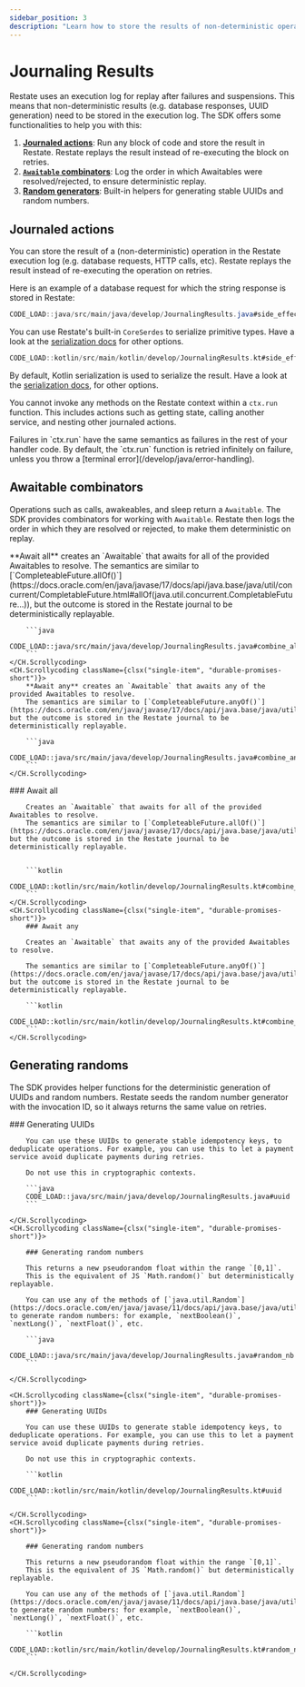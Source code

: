 ```yaml
---
sidebar_position: 3
description: "Learn how to store the results of non-deterministic operations."
---
```



# Journaling Results

Restate uses an execution log for replay after failures and suspensions.
This means that non-deterministic results (e.g. database responses, UUID generation) need to be stored in the execution log.
The SDK offers some functionalities to help you with this:
1. **[Journaled actions](/develop/java/journaling-results#journaled-actions)**: Run any block of code and store the result in Restate. Restate replays the result instead of re-executing the block on retries.
2. **[`Awaitable` combinators](/develop/java/journaling-results#awaitable-combinators)**: Log the order in which Awaitables were resolved/rejected, to ensure deterministic replay.
3. **[Random generators](/develop/java/journaling-results#generating-randoms)**: Built-in helpers for generating stable UUIDs and random numbers.


## Journaled actions
You can store the result of a (non-deterministic) operation in the Restate execution log (e.g. database requests, HTTP calls, etc).
Restate replays the result instead of re-executing the operation on retries.

Here is an example of a database request for which the string response is stored in Restate:

<Tabs groupId="sdk" queryString>
<TabItem value="java" label="Java">

```java
CODE_LOAD::java/src/main/java/develop/JournalingResults.java#side_effect
```

You can use Restate's built-in `CoreSerdes` to serialize primitive types.
Have a look at the [serialization docs](/develop/java/serialization) for other options.

</TabItem>
<TabItem value="kotlin" label="Kotlin">

```kotlin
CODE_LOAD::kotlin/src/main/kotlin/develop/JournalingResults.kt#side_effect
```

By default, Kotlin serialization is used to serialize the result.
Have a look at the [serialization docs](/develop/java/serialization), for other options.

</TabItem>
</Tabs>

You cannot invoke any methods on the Restate context within a `ctx.run` function.
This includes actions such as getting state, calling another service, and nesting other journaled actions.

<Admonition type="note" title="Failure semantics">
Failures in `ctx.run` have the same semantics as failures in the rest of your handler code.
By default, the `ctx.run` function is retried infinitely on failure, unless you throw a [terminal error](/develop/java/error-handling).
</Admonition>

## Awaitable combinators
Operations such as calls, awakeables, and sleep return a `Awaitable`.
The SDK provides combinators for working with `Awaitable`.
Restate then logs the order in which they are resolved or rejected, to make them deterministic on replay.

<Tabs groupId="sdk" queryString>
<TabItem value="java" label="Java">
    <CH.Scrollycoding className={clsx("single-item", "durable-promises-short")}>
        **Await all** creates an `Awaitable` that awaits for all of the provided Awaitables to resolve.
        The semantics are similar to [`CompleteableFuture.allOf()`](https://docs.oracle.com/en/java/javase/17/docs/api/java.base/java/util/concurrent/CompletableFuture.html#allOf(java.util.concurrent.CompletableFuture...)), but the outcome is stored in the Restate journal to be deterministically replayable.

        ```java
        CODE_LOAD::java/src/main/java/develop/JournalingResults.java#combine_all
        ```
    </CH.Scrollycoding>
    <CH.Scrollycoding className={clsx("single-item", "durable-promises-short")}>
        **Await any** creates an `Awaitable` that awaits any of the provided Awaitables to resolve.
        The semantics are similar to [`CompleteableFuture.anyOf()`](https://docs.oracle.com/en/java/javase/17/docs/api/java.base/java/util/concurrent/CompletableFuture.html#anyOf(java.util.concurrent.CompletableFuture...)), but the outcome is stored in the Restate journal to be deterministically replayable.

        ```java
        CODE_LOAD::java/src/main/java/develop/JournalingResults.java#combine_any
        ```
    </CH.Scrollycoding>
</TabItem>
<TabItem value="kotlin" label="Kotlin">
    <CH.Scrollycoding className={clsx("single-item", "durable-promises-short")}>
        ### Await all

        Creates an `Awaitable` that awaits for all of the provided Awaitables to resolve.
        The semantics are similar to [`CompleteableFuture.allOf()`](https://docs.oracle.com/en/java/javase/17/docs/api/java.base/java/util/concurrent/CompletableFuture.html#allOf(java.util.concurrent.CompletableFuture...)), but the outcome is stored in the Restate journal to be deterministically replayable.


        ```kotlin
        CODE_LOAD::kotlin/src/main/kotlin/develop/JournalingResults.kt#combine_all
        ```
    </CH.Scrollycoding>
    <CH.Scrollycoding className={clsx("single-item", "durable-promises-short")}>
        ### Await any

        Creates an `Awaitable` that awaits any of the provided Awaitables to resolve.

        The semantics are similar to [`CompleteableFuture.anyOf()`](https://docs.oracle.com/en/java/javase/17/docs/api/java.base/java/util/concurrent/CompletableFuture.html#anyOf(java.util.concurrent.CompletableFuture...)), but the outcome is stored in the Restate journal to be deterministically replayable.

        ```kotlin
        CODE_LOAD::kotlin/src/main/kotlin/develop/JournalingResults.kt#combine_any
        ```
    </CH.Scrollycoding>

</TabItem>
</Tabs>



## Generating randoms
The SDK provides helper functions for the deterministic generation of UUIDs and random numbers.
Restate seeds the random number generator with the invocation ID, so it always returns the same value on retries.

<Tabs groupId="sdk" queryString>
<TabItem value="java" label="Java">
    <CH.Scrollycoding className={clsx("single-item", "durable-promises-short")}>
        ### Generating UUIDs

        You can use these UUIDs to generate stable idempotency keys, to deduplicate operations. For example, you can use this to let a payment service avoid duplicate payments during retries.

        Do not use this in cryptographic contexts.

        ```java
        CODE_LOAD::java/src/main/java/develop/JournalingResults.java#uuid
        ```

    </CH.Scrollycoding>
    <CH.Scrollycoding className={clsx("single-item", "durable-promises-short")}>

        ### Generating random numbers

        This returns a new pseudorandom float within the range `[0,1]`.
        This is the equivalent of JS `Math.random()` but deterministically replayable.

        You can use any of the methods of [`java.util.Random`](https://docs.oracle.com/en/java/javase/11/docs/api/java.base/java/util/Random.html) to generate random numbers: for example, `nextBoolean()`, `nextLong()`, `nextFloat()`, etc.

        ```java
        CODE_LOAD::java/src/main/java/develop/JournalingResults.java#random_nb
        ```

    </CH.Scrollycoding>

</TabItem>
<TabItem value="kotlin" label="Kotlin">

    <CH.Scrollycoding className={clsx("single-item", "durable-promises-short")}>
        ### Generating UUIDs

        You can use these UUIDs to generate stable idempotency keys, to deduplicate operations. For example, you can use this to let a payment service avoid duplicate payments during retries.

        Do not use this in cryptographic contexts.

        ```kotlin
        CODE_LOAD::kotlin/src/main/kotlin/develop/JournalingResults.kt#uuid
        ```

    </CH.Scrollycoding>
    <CH.Scrollycoding className={clsx("single-item", "durable-promises-short")}>

        ### Generating random numbers

        This returns a new pseudorandom float within the range `[0,1]`.
        This is the equivalent of JS `Math.random()` but deterministically replayable.

        You can use any of the methods of [`java.util.Random`](https://docs.oracle.com/en/java/javase/11/docs/api/java.base/java/util/Random.html) to generate random numbers: for example, `nextBoolean()`, `nextLong()`, `nextFloat()`, etc.

        ```kotlin
        CODE_LOAD::kotlin/src/main/kotlin/develop/JournalingResults.kt#random_nb
        ```

    </CH.Scrollycoding>

</TabItem>
</Tabs>



